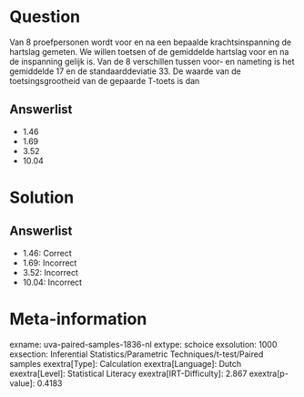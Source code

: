 Question
========

Van 8 proefpersonen wordt voor en na een bepaalde krachtsinspanning de
hartslag gemeten. We willen toetsen of de gemiddelde hartslag voor en na
de inspanning gelijk is. Van de 8 verschillen tussen voor- en nameting
is het gemiddelde 17 en de standaarddeviatie 33. De waarde van de
toetsingsgrootheid van de gepaarde T-toets is dan

Answerlist
----------

* 1.46
* 1.69
* 3.52
* 10.04

Solution
========

Answerlist
----------

* 1.46: Correct
* 1.69: Incorrect
* 3.52: Incorrect
* 10.04: Incorrect

Meta-information
================
exname: uva-paired-samples-1836-nl
extype: schoice
exsolution: 1000
exsection: Inferential Statistics/Parametric Techniques/t-test/Paired samples
exextra[Type]: Calculation
exextra[Language]: Dutch
exextra[Level]: Statistical Literacy
exextra[IRT-Difficulty]: 2.867
exextra[p-value]: 0.4183
